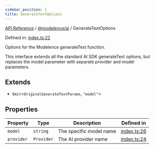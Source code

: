 ```yaml
---
sidebar_position: 1
title: GenerateTextOptions
---
```


[API Reference](/api-reference/@modelence/ai/interfaces/../../../index) / [@modelence/ai](/api-reference/@modelence/ai/interfaces/../index) / GenerateTextOptions

Defined in: [index.ts:22](https://github.com/modelence/modelence/blob/8ec5ac75b7906ad5b8cc27c550f3014b8fe6f913/packages/ai/src/index.ts#L22)

Options for the Modelence generateText function.

This interface extends all the standard AI SDK generateText options,
but replaces the model parameter with separate provider and model parameters.

## Extends

- `Omit`\<`OriginalGenerateTextParams`, `"model"`\>

## Properties

| Property | Type | Description | Defined in |
| ------ | ------ | ------ | ------ |
| <a id="model"></a> `model` | `string` | The specific model name | [index.ts:26](https://github.com/modelence/modelence/blob/8ec5ac75b7906ad5b8cc27c550f3014b8fe6f913/packages/ai/src/index.ts#L26) |
| <a id="provider"></a> `provider` | `Provider` | The AI provider name | [index.ts:24](https://github.com/modelence/modelence/blob/8ec5ac75b7906ad5b8cc27c550f3014b8fe6f913/packages/ai/src/index.ts#L24) |

